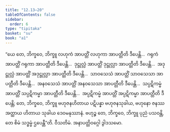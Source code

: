 ```yaml
---
title: "12.13–20"
tableOfContents: false
sidebar:
  order: 6
type: "tipitaka"
basket: "su"
book: "a1"
---
```



<DynamicBreadcrumb />

<Division number="162–169" book="a1" e="ch" v="15">

<Paragraph number="260" book="a1">
“ယေ တေ, ဘိက္ခဝေ, ဘိက္ခူ လဟုကံ အာပတ္တိံ လဟုကာ အာပတ္တီတိ ဒီပေန္တိ…  ဂရုကံ အာပတ္တိံ ဂရုကာ အာပတ္တီတိ ဒီပေန္တိ…  ဒုဋ္ဌုလ္လံ အာပတ္တိံ ဒုဋ္ဌုလ္လာ အာပတ္တီတိ ဒီပေန္တိ…  အဒုဋ္ဌုလ္လံ အာပတ္တိံ အဒုဋ္ဌုလ္လာ အာပတ္တီတိ ဒီပေန္တိ…  သာဝသေသံ အာပတ္တိံ သာဝသေသာ အာပတ္တီတိ ဒီပေန္တိ…  အနဝသေသံ အာပတ္တိံ အနဝသေသာ အာပတ္တီတိ ဒီပေန္တိ…  သပ္ပဋိကမ္မံ အာပတ္တိံ သပ္ပဋိကမ္မာ အာပတ္တီတိ ဒီပေန္တိ…  အပ္ပဋိကမ္မံ အာပတ္တိံ အပ္ပဋိကမ္မာ အာပတ္တီတိ ဒီပေန္တိ; တေ, ဘိက္ခဝေ, ဘိက္ခူ ဗဟုဇနဟိတာယ ပဋိပန္နာ ဗဟုဇနသုခါယ, ဗဟုနော ဇနဿ အတ္ထာယ ဟိတာယ သုခါယ ဒေဝမနုဿာနံ. ဗဟုဉ္စ တေ, ဘိက္ခဝေ, ဘိက္ခူ ပုညံ ပသဝန္တိ, တေ စိမံ သဒ္ဓမ္မံ ဌပေန္တီ”တိ.

</Paragraph>
</Division>

<Paragraph number="261" type="center" book="a1">
ဝီသတိမံ.



</Paragraph>

<Paragraph number="262" type="center" book="a1">
အနာပတ္တိဝဂ္ဂေါ ဒွါဒသမော.
</Paragraph>
